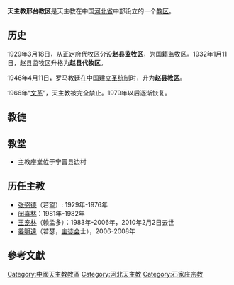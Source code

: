 {{Infobox Roman Catholic diocese
|Roman Catholic Diocese of = 天主教邢台教区
|Latin name of diocese = Dioecesis Xingtai
|image = 
|caption = 
|location = [[中国|中国]][[河北省|河北省]][[邢台市|邢台市]]
|territory = 
|population = 57000
|rite = 
|patron = 
|province = 河北
|established = 1980年
|cathedral = 邢台市
|co-cathedral =
|leadership = 主教
|website = 
|pope = 
|metropolitan = 
|ordinary =
|coadjutor archbishop =
|coadjutor bishop =
|auxiliary =
|emeritus =
}}

'''天主教邢台教区'''是天主教在中国[[河北省|河北省]]中部设立的一个[[教区|教区]]。

== 历史 ==
1929年3月18日，从正定府代牧区分设'''赵县监牧区'''，为国籍监牧区。1932年1月11日，赵县监牧区升格为'''赵县代牧区'''。

1946年4月11日，罗马教廷在中国建立[[圣统制|圣统制]]时，升为'''赵县教区'''。 

1966年“[[文革|文革]]”，天主教被完全禁止。1979年以后逐渐恢复。

== 教徒 ==

== 教堂 ==
*主教座堂位于宁晋县边村

== 历任主教 ==
*[[张弼德|张弼德]]（若望）: 1929年-1976年
*[[闵喜林|闵喜林]]：1981年-1982年
*[[王宠林|王宠林]]（赖孟多）：1983年-2006年，2010年2月2日去世
*[[姜明遠|姜明遠]]（若瑟，[[主徒会|主徒会]]士），2006-2008年

== 參考文獻 ==
{{reflist}}

{{中国天主教教区}}

[[Category:中國天主教教區|Category:中國天主教教區]]
[[Category:河北天主教|Category:河北天主教]]
[[Category:石家庄宗教|Category:石家庄宗教]]